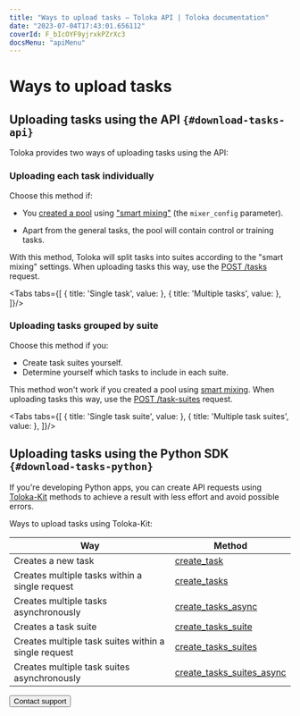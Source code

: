 ```yaml
---
title: "Ways to upload tasks — Toloka API | Toloka documentation"
date: "2023-07-04T17:43:01.656112"
coverId: F_bIcOYF9yjrxkPZrXc3
docsMenu: "apiMenu"
---
```



# Ways to upload tasks

<Announce/>

## Uploading tasks using the API `{#download-tasks-api}`

Toloka provides two ways of uploading tasks using the API:

### Uploading each task individually

Choose this method if:

- You [created a pool](https://toloka.ai/docs/api/api-reference/#post-/pools) using ["smart mixing"](/docs/guide/distribute-tasks-by-pages#distribute-tasks-by-pages__smart-mixing) (the `mixer_config` parameter).

- Apart from the general tasks, the pool will contain control or training tasks.

With this method, Toloka will split tasks into suites according to the "smart mixing" settings. When uploading tasks this way, use the [POST /tasks](https://toloka.ai/docs/api/api-reference/#post-/tasks) request.

<Cut title="Sample request">

<Tabs tabs={[
  { title: 'Single task', value: <UploadTasksList1/> },
  { title: 'Multiple tasks', value: <UploadTasksList2/> },
]}/>

</Cut>

### Uploading tasks grouped by suite

Choose this method if you:

- Create task suites yourself.
- Determine yourself which tasks to include in each suite.

This method won't work if you created a pool using [smart mixing](/docs/guide/distribute-tasks-by-pages#smart-mixing). When uploading tasks this way, use the [POST /task-suites](https://toloka.ai/docs/api/api-reference/#post-/task-suites) request.

<Cut title="Sample request">

<Tabs tabs={[
  { title: 'Single task suite', value: <UploadTasksList3/> },
  { title: 'Multiple task suites', value: <UploadTasksList4/> },
]}/>

</Cut>

## Uploading tasks using the Python SDK `{#download-tasks-python}`

If you're developing Python apps, you can create API requests using [Toloka-Kit](/docs/toloka-kit/) methods to achieve a result with less effort and avoid possible errors.

Ways to upload tasks using Toloka-Kit:

Way | Method
----- | -----
Creates a new task | [create_task](/docs/toloka-kit/reference/toloka.client.TolokaClient.create_task)
Creates multiple tasks within a single request | [create_tasks](/docs/toloka-kit/reference/toloka.client.TolokaClient.create_tasks)
Creates multiple tasks asynchronously | [create_tasks_async](/docs/toloka-kit/reference/toloka.client.TolokaClient.create_tasks_async)
Creates a task suite | [create_tasks_suite](/docs/toloka-kit/reference/toloka.client.TolokaClient.create_task_suite)
Creates multiple task suites within a single request | [create_tasks_suites](/docs/toloka-kit/reference/toloka.client.TolokaClient.create_task_suites)
Creates multiple task suites asynchronously | [create_tasks_suites_async](/docs/toloka-kit/reference/toloka.client.TolokaClient.create_task_suites_async)

<Button view="defaultInverse" size="l" type="link" url="/docs/guide/troubleshooting/support?form-source=api-upload-tasks">Contact support</Button>